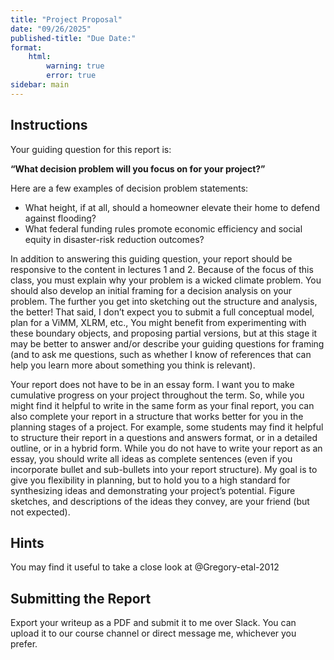 ```yaml
---
title: "Project Proposal"
date: "09/26/2025"
published-title: "Due Date:"
format:
    html:        
        warning: true
        error: true
sidebar: main
---
```


## Instructions

Your guiding question for this report is: 

**"What decision problem will you focus on for your project?"**

Here are a few examples of decision problem statements:

* What height, if at all, should a homeowner elevate their home to defend against flooding?
* What federal funding rules promote economic efficiency and social equity in disaster-risk reduction outcomes?

In addition to answering this guiding question, your report should be responsive to the content in lectures 1 and 2. Because of the focus of this class, you must explain why your problem is a wicked climate problem. You should also develop an initial framing for a decision analysis on your problem. The further you get into sketching out the structure and analysis, the better! That said, I don't expect you to submit a full conceptual model, plan for a ViMM, XLRM, etc., You might benefit from experimenting with these boundary objects, and proposing partial versions, but at this stage it may be better to answer and/or describe your guiding questions for framing (and to ask me questions, such as whether I know of references that can help you learn more about something you think is relevant). 

Your report does not have to be in an essay form. I want you to make cumulative progress on your project throughout the term. So, while you might find it helpful to write in the same form as your final report, you can also complete your report in a structure that works better for you in the planning stages of a project. For example, some students may find it helpful to structure their report in a questions and answers format, or in a detailed outline, or in a hybrid form. While you do not have to write your report as an essay, you should write all ideas as complete sentences (even if you incorporate bullet and sub-bullets into your report structure). My goal is to give you flexibility in planning, but to hold you to a high standard for synthesizing ideas and demonstrating your project's potential. Figure sketches, and descriptions of the ideas they convey, are your friend (but not expected). 

::: {.callout-tip}
## Hints
You may find it useful to take a close look at @Gregory-etal-2012
:::

## Submitting the Report

Export your writeup as a PDF and submit it to me over Slack. You can upload it to our course channel or direct message me, whichever you prefer. 
